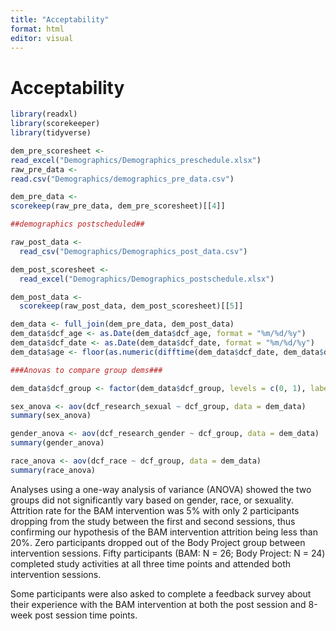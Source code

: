 ```yaml
---
title: "Acceptability"
format: html
editor: visual
---
```


# Acceptability

```r
library(readxl)
library(scorekeeper)
library(tidyverse)

dem_pre_scoresheet <-
read_excel("Demographics/Demographics_preschedule.xlsx")
raw_pre_data <-
read.csv("Demographics/demographics_pre_data.csv")

dem_pre_data <-
scorekeep(raw_pre_data, dem_pre_scoresheet)[[4]] 
```

```r
##demographics postscheduled##

raw_post_data <-
  read_csv("Demographics/Demographics_post_data.csv")

dem_post_scoresheet <-
  read_excel("Demographics/Demographics_postschedule.xlsx")

dem_post_data <-
  scorekeep(raw_post_data, dem_post_scoresheet)[[5]]
```

```r
dem_data <- full_join(dem_pre_data, dem_post_data)
dem_data$dcf_age <- as.Date(dem_data$dcf_age, format = "%m/%d/%y")
dem_data$dcf_date <- as.Date(dem_data$dcf_date, format = "%m/%d/%y")
dem_data$age <- floor(as.numeric(difftime(dem_data$dcf_date, dem_data$dcf_age, units = "days")) / 365.25)
```

```r
###Anovas to compare group dems###

dem_data$dcf_group <- factor(dem_data$dcf_group, levels = c(0, 1), labels = c("Body Project", "BAM"))

sex_anova <- aov(dcf_research_sexual ~ dcf_group, data = dem_data)
summary(sex_anova)

gender_anova <- aov(dcf_research_gender ~ dcf_group, data = dem_data)
summary(gender_anova)

race_anova <- aov(dcf_race ~ dcf_group, data = dem_data)
summary(race_anova)
```

Analyses using a one-way analysis of variance (ANOVA) showed the two groups did not significantly vary based on gender, race, or sexuality. Attrition rate for the BAM intervention was 5% with only 2 participants dropping from the study between the first and second sessions, thus confirming our hypothesis of the BAM intervention attrition being less than 20%. Zero participants dropped out of the Body Project group between intervention sessions. Fifty participants (BAM: N = 26; Body Project: N = 24) completed study activities at all three time points and attended both intervention sessions.

Some participants were also asked to complete a feedback survey about their experience with the BAM intervention at both the post session and 8-week post session time points.
